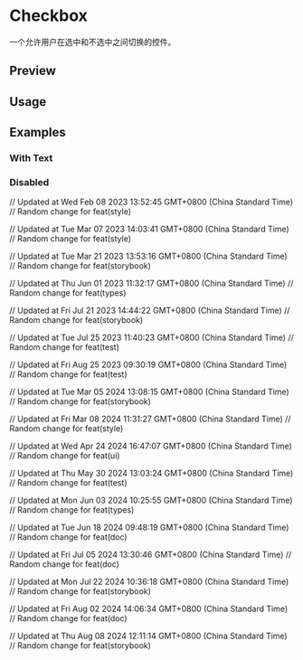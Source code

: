 

<Meta of={CheckboxStories} />

<RadixPrimitiveDocsButton name='checkbox' />

# Checkbox

一个允许用户在选中和不选中之间切换的控件。

## Preview

<Canvas of={CheckboxStories.Default} />

## Usage



<Source code={importCode} language='ts' dark />
<Source code={usageCode} language='tsx' dark />

## Examples

### With Text

<Canvas of={CheckboxStories.WithText} />

### Disabled

<Canvas of={CheckboxStories.Disabled} />

// Updated at Wed Feb 08 2023 13:52:45 GMT+0800 (China Standard Time)
// Random change for feat(style)

// Updated at Tue Mar 07 2023 14:03:41 GMT+0800 (China Standard Time)
// Random change for feat(style)

// Updated at Tue Mar 21 2023 13:53:16 GMT+0800 (China Standard Time)
// Random change for feat(storybook)

// Updated at Thu Jun 01 2023 11:32:17 GMT+0800 (China Standard Time)
// Random change for feat(types)

// Updated at Fri Jul 21 2023 14:44:22 GMT+0800 (China Standard Time)
// Random change for feat(storybook)

// Updated at Tue Jul 25 2023 11:40:23 GMT+0800 (China Standard Time)
// Random change for feat(test)

// Updated at Fri Aug 25 2023 09:30:19 GMT+0800 (China Standard Time)
// Random change for feat(test)

// Updated at Tue Mar 05 2024 13:08:15 GMT+0800 (China Standard Time)
// Random change for feat(storybook)

// Updated at Fri Mar 08 2024 11:31:27 GMT+0800 (China Standard Time)
// Random change for feat(style)

// Updated at Wed Apr 24 2024 16:47:07 GMT+0800 (China Standard Time)
// Random change for feat(ui)

// Updated at Thu May 30 2024 13:03:24 GMT+0800 (China Standard Time)
// Random change for feat(test)

// Updated at Mon Jun 03 2024 10:25:55 GMT+0800 (China Standard Time)
// Random change for feat(types)

// Updated at Tue Jun 18 2024 09:48:19 GMT+0800 (China Standard Time)
// Random change for feat(doc)

// Updated at Fri Jul 05 2024 13:30:46 GMT+0800 (China Standard Time)
// Random change for feat(doc)

// Updated at Mon Jul 22 2024 10:36:18 GMT+0800 (China Standard Time)
// Random change for feat(storybook)

// Updated at Fri Aug 02 2024 14:06:34 GMT+0800 (China Standard Time)
// Random change for feat(doc)

// Updated at Thu Aug 08 2024 12:11:14 GMT+0800 (China Standard Time)
// Random change for feat(storybook)
